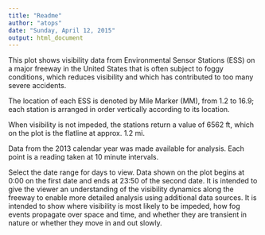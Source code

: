```yaml
---
title: "Readme"
author: "atops"
date: "Sunday, April 12, 2015"
output: html_document
---
```


This plot shows visibility data from Environmental Sensor Stations (ESS) on a major freeway in the United States that is often subject to foggy conditions, which reduces visibility and which has contributed  to too many severe accidents.

The location of each ESS is denoted by Mile Marker (MM), from 1.2 to 16.9; each station is arranged in order vertically according to its location.

When visibility is not impeded, the stations return a value of 6562 ft, which on the plot is the flatline at approx. 1.2 mi.

Data from the 2013 calendar year was made available for analysis. Each point is a reading taken at 10 minute intervals.

Select the date range for days to view. Data shown on the plot begins at 0:00 on the first date and ends at 23:50 of the second date. It is intended to give the viewer an understanding of the visibility dynamics along the freeway to enable more detailed analysis using additional data sources. It is intended to show where visibility is most likely to be impeded, how fog events propagate over space and time, and whether they are transient in nature or whether they move in and out slowly.
